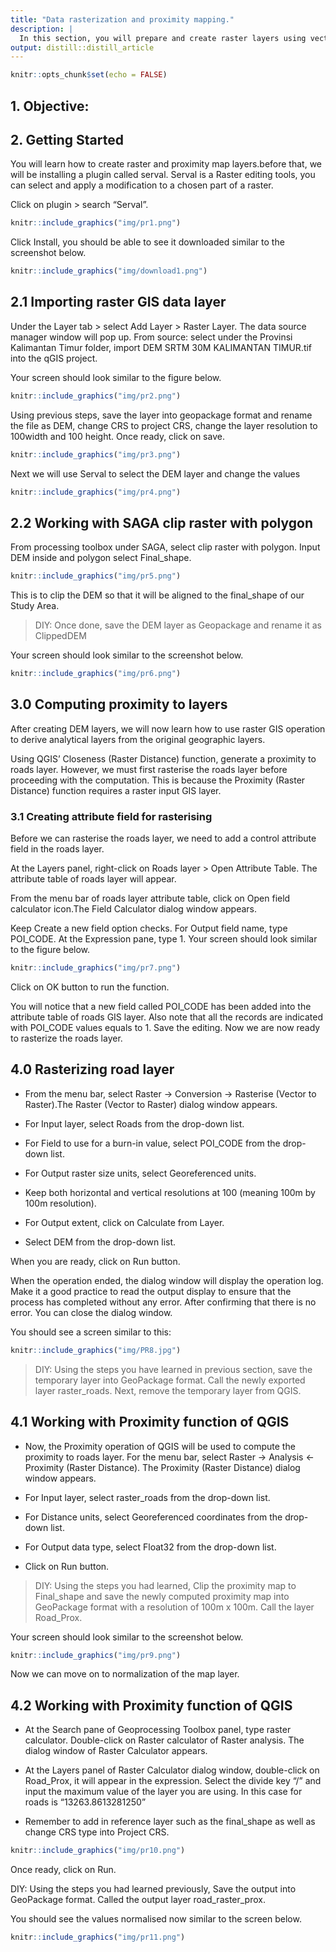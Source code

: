 ```yaml
---
title: "Data rasterization and proximity mapping."
description: |
  In this section, you will prepare and create raster layers using vectors as well as creating a proximity (distance) map to aid in the site selection for task 2
output: distill::distill_article
---
```


```r
knitr::opts_chunk$set(echo = FALSE)
```

## 1. Objective: 



## 2. Getting Started

You will learn how to create raster and proximity map layers.before that, we will be installing a plugin called serval. Serval is a Raster editing tools, you can select and apply a modification to a chosen part of a raster.

Click on plugin > search “Serval”.

```r
knitr::include_graphics("img/pr1.png")
```

Click Install, you should be able to see it downloaded similar to the screenshot below.


```r
knitr::include_graphics("img/download1.png")
```

## 2.1 Importing raster GIS data layer
Under the Layer tab > select Add Layer > Raster Layer. The data source manager window will pop up.
From source: select under the Provinsi Kalimantan Timur folder, import DEM SRTM 30M KALIMANTAN TIMUR.tif into the qGIS project.

Your screen should look similar to the figure below.

```r
knitr::include_graphics("img/pr2.png")
```

Using previous steps, save the layer into geopackage format and rename the file as DEM, change CRS to project CRS, change the layer resolution to 100width and 100 height. Once ready, click on save.

```r
knitr::include_graphics("img/pr3.png")
```

Next we will use Serval to select the DEM layer and change the values 

```r
knitr::include_graphics("img/pr4.png")
```

## 2.2 Working with SAGA clip raster with polygon

From processing toolbox under SAGA, select clip raster with polygon. Input DEM inside and polygon select Final_shape.

```r
knitr::include_graphics("img/pr5.png")
```

This is to clip the DEM so that it will be aligned to the final_shape of our Study Area.

>DIY: Once done, save the DEM layer as Geopackage and rename it as ClippedDEM

Your screen should look similar to the screenshot below.

```r
knitr::include_graphics("img/pr6.png")
```

## 3.0 Computing proximity to layers
After creating DEM layers, we will now learn how to use raster GIS operation to derive analytical layers from the original geographic layers.

Using QGIS' Closeness (Raster Distance) function, generate a proximity to roads layer. However, we must first rasterise the roads layer before proceeding with the computation. This is because the Proximity (Raster Distance) function requires a raster input GIS layer.

### 3.1 Creating attribute field for rasterising
Before we can rasterise the roads layer, we need to add a control attribute field in the roads layer.

At the Layers panel, right-click on Roads layer > Open Attribute Table. The attribute table of roads layer will appear.

From the menu bar of roads layer attribute table, click on Open field calculator icon.The Field Calculator dialog window appears.

Keep Create a new field option checks.
For Output field name, type POI_CODE.
At the Expression pane, type 1.
Your screen should look similar to the figure below.

```r
knitr::include_graphics("img/pr7.png")
```
Click on OK button to run the function.

You will notice that a new field called POI_CODE has been added into the attribute table of roads GIS layer. Also note that all the records are indicated with POI_CODE values equals to 1. Save the editing.
Now we are now ready to rasterize the roads layer.

## 4.0 Rasterizing road layer
* From the menu bar, select Raster -> Conversion -> Rasterise (Vector to Raster).The Raster (Vector to Raster) dialog window appears.

+ For Input layer, select Roads from the drop-down list.
+ For Field to use for a burn-in value, select POI_CODE from the drop-down list.
+ For Output raster size units, select Georeferenced units.
+ Keep both horizontal and vertical resolutions at 100 (meaning 100m by 100m resolution).
+ For Output extent, click on Calculate from Layer.
+ Select DEM from the drop-down list.

When you are ready, click on Run button.

When the operation ended, the dialog window will display the operation log. Make it a good practice to read the output display to ensure that the process has completed without any error. After confirming that there is no error. You can close the dialog window.

You should see a screen similar to this:

```r
knitr::include_graphics("img/PR8.jpg")
```
 
>DIY: Using the steps you have learned in previous section, save the temporary layer into GeoPackage format. Call the newly exported layer raster_roads. Next, remove the temporary layer from QGIS.


## 4.1 Working with Proximity function of QGIS

* Now, the Proximity operation of QGIS will be used to compute the proximity to roads layer.
For the menu bar, select Raster -> Analysis <- Proximity (Raster Distance). The Proximity (Raster Distance) dialog window appears.

+ For Input layer, select raster_roads from the drop-down list.
+ For Distance units, select Georeferenced coordinates from the drop-down list.
+ For Output data type, select Float32 from the drop-down list.
+ Click on Run button.

>DIY: Using the steps you had learned, Clip the proximity map to Final_shape and save the newly computed proximity map into GeoPackage format with a resolution of 100m x 100m. Call the layer Road_Prox.

Your screen should look similar to the screenshot below.

```r
knitr::include_graphics("img/pr9.png")
```

Now we can move on to normalization of the map layer.

## 4.2 Working with Proximity function of QGIS

* At the Search pane of Geoprocessing Toolbox panel, type raster calculator. Double-click on Raster calculator of Raster analysis. The dialog window of Raster Calculator appears.

+ At the Layers panel of Raster Calculator dialog window, double-click on Road_Prox, it will appear in the expression. Select the divide key “/” and input the maximum value of the layer you are using. In this case for roads is “13263.8613281250”
+ Remember to add in reference layer such as the final_shape as well as change CRS type into Project CRS. 

```r
knitr::include_graphics("img/pr10.png")
```

Once ready, click on Run.

DIY: Using the steps you had learned previously,  Save the output into GeoPackage format. Called the output layer road_raster_prox. 

You should see the values normalised now similar to the screen below.

```r
knitr::include_graphics("img/pr11.png")
```
